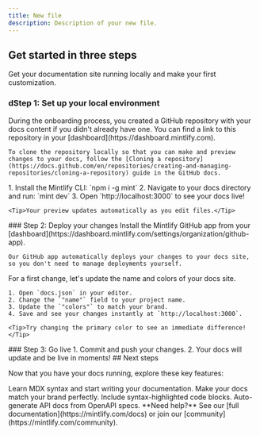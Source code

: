 ```yaml
---
title: New file
description: Description of your new file.
---
```


## Get started in three steps

Get your documentation site running locally and make your first customization.

### dStep 1: Set up your local environment

<Accordions>
  <Accordion icon="copy" title="Clone your docs locally">
    During the onboarding process, you created a GitHub repository with your docs content if you didn't already have one. You can find a link to this repository in your [dashboard](https://dashboard.mintlify.com).

    To clone the repository locally so that you can make and preview changes to your docs, follow the [Cloning a repository](https://docs.github.com/en/repositories/creating-and-managing-repositories/cloning-a-repository) guide in the GitHub docs.
  </Accordion>

  <Accordion icon="rectangle-terminal" title="Start the preview server">
    1. Install the Mintlify CLI: `npm i -g mint`
    2. Navigate to your docs directory and run: `mint dev`
    3. Open `http://localhost:3000` to see your docs live!

    <Tip>Your preview updates automatically as you edit files.</Tip>
  </Accordion>
</Accordions>
### Step 2: Deploy your changes

<Accordions>
  <Accordion icon="github" title="Install our GitHub app">
    Install the Mintlify GitHub app from your [dashboard](https://dashboard.mintlify.com/settings/organization/github-app).

    Our GitHub app automatically deploys your changes to your docs site, so you don't need to manage deployments yourself.
  </Accordion>

  <Accordion icon="palette" title="Update your site name and colors">
    For a first change, let's update the name and colors of your docs site.

    1. Open `docs.json` in your editor.
    2. Change the `"name"` field to your project name.
    3. Update the `"colors"` to match your brand.
    4. Save and see your changes instantly at `http://localhost:3000`.

    <Tip>Try changing the primary color to see an immediate difference!</Tip>
  </Accordion>
</Accordions>
### Step 3: Go live

<Accordion icon="rocket" title="Publish your docs">
  1. Commit and push your changes.
  2. Your docs will update and be live in moments!
</Accordion>
## Next steps

Now that you have your docs running, explore these key features:

<CardGroup cols={2}>
  <Card title="Write Content" icon="pen-to-square" href="/essentials/markdown">
    Learn MDX syntax and start writing your documentation.
  </Card>

  <Card title="Customize style" icon="palette" href="/essentials/settings">
    Make your docs match your brand perfectly.
  </Card>

  <Card title="Add code examples" icon="square-code" href="/essentials/code">
    Include syntax-highlighted code blocks.
  </Card>

  <Card title="API documentation" icon="code" href="/api-reference/introduction">
    Auto-generate API docs from OpenAPI specs.
  </Card>
</CardGroup>
<Note>
  **Need help?** See our [full documentation](https://mintlify.com/docs) or join our [community](https://mintlify.com/community).
</Note>

